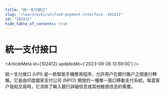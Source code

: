 ```yaml
---
title: "統一支付接口"
slug: "/learn/wiki/unified-payment-interface--102412"
id: "102412"
hide_table_of_contents: true
---
```



# 統一支付接口

<ArticleMeta id={102412} updatedAt={'2023-09-26 13:59:00'} />
<div className='border-solid border-b border-t-0 my-4 border-[var(--ifm-color-gray-300)]' />

統一支付接口 (UPI) 是一款智能手機應用程序，允許用户在銀行賬户之間進行轉賬。它是由印度國家支付公司 (NPCI) 開發的一種單一窗口移動支付系統。每當客户發起交易時，它消除了輸入銀行詳細信息或其他敏感信息的需要。
